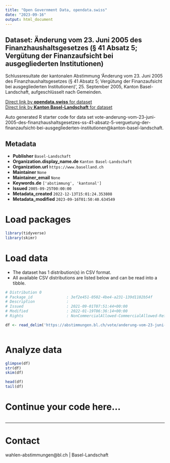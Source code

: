 ```yaml
---
title: "Open Government Data, opendata.swiss"
date: "2023-09-16"
output: html_document
---
```


## Dataset: Änderung vom 23. Juni 2005 des Finanzhaushaltsgesetzes (§ 41 Absatz 5; Vergütung der Finanzaufsicht bei ausgegliederten Institutionen)

Schlussresultate der kantonalen Abstimmung 'Änderung vom 23. Juni 2005 des Finanzhaushaltsgesetzes (§ 41 Absatz 5; Vergütung der Finanzaufsicht bei ausgegliederten Institutionen)', 25. September 2005, Kanton Basel-Landschaft, aufgeschlüsselt nach Gemeinden.

[Direct link by **opendata.swiss** for dataset](https://opendata.swiss/de/dataset/anderung-vom-23-juni-2005-des-finanzhaushaltsgesetzes-41-absatz-5-vergutung-der-finanzaufsicht-)<br>
[Direct link by **Kanton Basel-Landschaft** for dataset](https://abstimmungen.bl.ch/vote/anderung-vom-23-juni-2005-des-finanzhaushaltsgesetzes-ss-41-absatz-5-verguetung-der-finanzaufsicht-bei-ausgegliederten-institutionen/data)

Auto generated R starter code for data set vote-anderung-vom-23-juni-2005-des-finanzhaushaltsgesetzes-ss-41-absatz-5-verguetung-der-finanzaufsicht-bei-ausgegliederten-institutionen@kanton-basel-landschaft.

## Metadata

- **Publisher** `Basel-Landschaft`
- **Organization.display_name.de** `Kanton Basel-Landschaft`
- **Organization.url** `https://www.baselland.ch`
- **Maintainer** `None`
- **Maintainer_email** `None`
- **Keywords.de** `['abstimmung', 'kantonal']`
- **Issued** `2005-09-25T00:00:00`
- **Metadata_created** `2022-12-13T15:01:24.353808`
- **Metadata_modified** `2023-09-16T01:50:40.634549`


# Load packages

```r

library(tidyverse)
library(skimr)

```

# Load data

-   The dataset has 1 distribution(s) in CSV format.
-   All available CSV distributions are listed below and can be read into a tibble.

```r

# Distribution 0
# Package_id               : 3ef2e451-0502-4be4-a231-139d1102b54f
# Description              : 
# Issued                   : 2021-09-01T07:51:44+00:00
# Modified                 : 2022-01-19T06:36:14+00:00
# Rights                   : NonCommercialAllowed-CommercialAllowed-ReferenceRequired

df <- read_delim('https://abstimmungen.bl.ch/vote/anderung-vom-23-juni-2005-des-finanzhaushaltsgesetzes-ss-41-absatz-5-verguetung-der-finanzaufsicht-bei-ausgegliederten-institutionen/data-csv')



```

# Analyze data

```r

glimpse(df)
str(df)
skim(df)

head(df)
tail(df)

```

# Continue your code here...

```r

```

------------------------------------------------------------------------

# Contact

wahlen-abstimmungen@bl.ch | Basel-Landschaft
